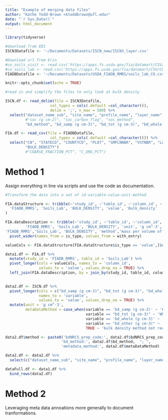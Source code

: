 ```yaml
---
title: "Example of merging data files"
author: "Kathe Todd-Brown <ktoddbrown@ufl.edu>"
date: "`r Sys.Date()`"
output: html_document
---
```


```r
library(tidyverse)

#download from EDI
ISCN3Datafile <- '~/Documents/Datasets/ISCN_new/ISCN3_layer.csv'

#Download url from Erin
#co_soils_visit <- read.csv('https://apps.fs.usda.gov/fia/datamart/CSV/CO_SOILS_VISIT.csv')
#co_soils_lab <- read.csv('https://apps.fs.usda.gov/fia/datamart/CSV/CO_SOILS_LAB.csv')
FIADBDatafile <- '~/Documents/Datasets/USDA_FIADB_RMRS/soils_lab_CO.csv'

knitr::opts_chunk$set(echo = TRUE)
```

```r

#read in and simplify the files to only look at bulk density

ISCN.df <- read_delim(file = ISCN3Datafile, 
                    col_types = cols(.default =col_character()),
                    delim = ';', n_max = 500) %>%
  select("dataset_name_sub", "site_name", "profile_name", "layer_name", #ID columns
         #"soc (g cm-2)", "soc_carbon_flag", "soc_method",
         "bd_method", "bd_samp (g cm-3)", "bd_tot (g cm-3)", "bd_whole (g cm-3)", "bd_other (g cm-3)", "bdNRCS_prep_code")# SOC columns

FIA.df <- read_csv(file = FIADBDatafile,
                    col_types = cols(.default =col_character())) %>%
  select("CN", "STATECD", "COUNTYCD", "PLOT", "SMPLNNBR", "VSTNBR", "LAYER_TYPE", #ID columns
         "BULK_DENSITY") 
         #"COARSE_FRACTION_PCT", "C_ORG_PCT")

```

# Method 1

Assign everything in line via scripts and use the code as documentation.

```r

#Transform the data into a set of id-variable-value-unit-method 

FIA.dataStructure <- tribble(~'study_id', ~'table_id', ~'column_id', ~'is_type', ~of_variable,
  'FIADB_RMRS', 'Soils_Lab', 'BULK_DENSITY', 'value', 'Bulk_density'
)

FIA.dataDescription <- tribble(~'study_id', ~'table_id', ~'column_id', ~'is_type', ~'with_entry',
         'FIADB_RMRS', 'Soils_Lab',	'BULK_DENSITY', 'unit', 'g cm^-3',
'FIADB_RMRS','Soils_Lab', 'BULK_DENSITY', 'method','mass per volume of oven-dry soil inclusive of coarse fraction') %>%
  pivot_wider(names_from = is_type, values_from = with_entry)

valueCols <- FIA.dataStructure[FIA.dataStructure$is_type == 'value',]$column_id

data1.df <- FIA.df %>%
  mutate(study_id = 'FIADB_RMRS', table_id = 'Soils_Lab') %>%
  pivot_longer(cols = valueCols, names_to = 'column_id', 
               values_to = 'value', values_drop_na = TRUE) %>%
  left_join(FIA.dataDescription, by = join_by(study_id, table_id, column_id))
  

data2.df <- ISCN.df %>%
  pivot_longer(cols = c("bd_samp (g cm-3)", "bd_tot (g cm-3)", "bd_whole (g cm-3)", "bd_other (g cm-3)"),
               names_to = 'variable', 
               values_to = 'value', values_drop_na = TRUE) %>%
  mutate(unit = 'g cm^-3',
         metaDataMethod = case_when(variable == 'bd_samp (g cm-3)' ~ 'Fine earth bulk density',
                                    variable == "bd_tot (g cm-3)" ~ 'Whole soil bulk density',
                                    variable == 'bd_whole (g cm-3)' ~ 'Fine earth (estimated coarse fraction correction) bulk density',
                                    variable == "bd_other (g cm-3)" ~ 'method no specified',
                                    TRUE ~ 'bulk density method not recognized'))

data2.df$method <- paste0('bdNRCS_prep_code:', data2.df$bdNRCS_prep_code, "; ", 
                         'bd_method:', data2.df$bd_method,  "; ", 
                         'metadata_method:', data2.df$metaDataMethod)

data2.df <- data2.df %>%
  select(c("dataset_name_sub", "site_name", "profile_name", "layer_name", 'variable', 'value', 'method', 'unit'))

dataFull.df <- data1.df %>%
  bind_rows(data2.df)

```

# Method 2

Leveraging meta data annoations more generally to document tranformations.

```r

```
